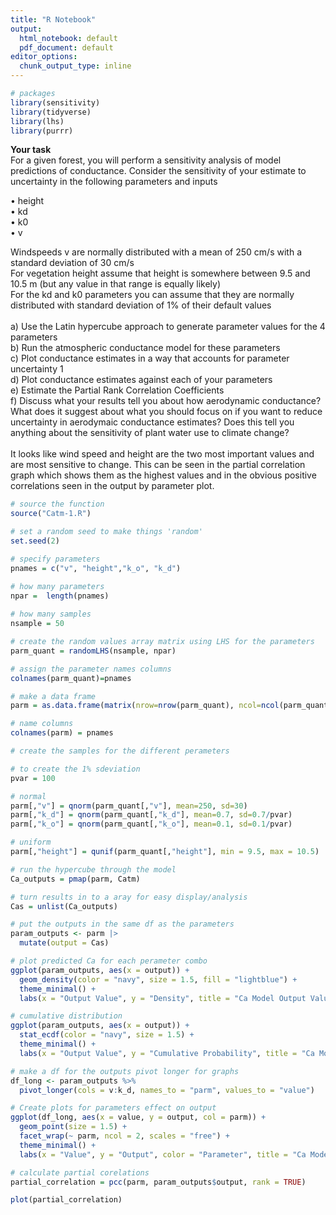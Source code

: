 ```yaml
---
title: "R Notebook"
output:
  html_notebook: default
  pdf_document: default
editor_options:
  chunk_output_type: inline
---
```


```r
# packages
library(sensitivity)
library(tidyverse)
library(lhs)
library(purrr)
```

**Your task**\
For a given forest, you will perform a sensitivity analysis of model predictions of conductance. Consider the sensitivity of your estimate to uncertainty in the following parameters and inputs

• height\
• kd\
• k0\
• v

Windspeeds v are normally distributed with a mean of 250 cm/s with a standard deviation of 30 cm/s\
For vegetation height assume that height is somewhere between 9.5 and 10.5 m (but any value in that range is equally likely)\
For the kd and k0 parameters you can assume that they are normally distributed with standard deviation of 1% of their default values\
\
a) Use the Latin hypercube approach to generate parameter values for the 4 parameters\
b) Run the atmospheric conductance model for these parameters\
c) Plot conductance estimates in a way that accounts for parameter uncertainty 1\
d) Plot conductance estimates against each of your parameters\
e) Estimate the Partial Rank Correlation Coefficients\
f) Discuss what your results tell you about how aerodynamic conductance? What does it suggest about
what you should focus on if you want to reduce uncertainty in aerodymaic conductance estimates?
Does this tell you anything about the sensitivity of plant water use to climate change?\
\
It looks like wind speed and height are the two most important values and are most sensitive to change. This can be seen in the partial correlation graph which shows them as the highest values and in the obvious positive correlations seen in the output by parameter plot.

```r
# source the function
source("Catm-1.R")

# set a random seed to make things 'random'
set.seed(2)

# specify parameters
pnames = c("v", "height","k_o", "k_d")

# how many parameters
npar =  length(pnames)
               
# how many samples
nsample = 50

# create the random values array matrix using LHS for the parameters
parm_quant = randomLHS(nsample, npar)

# assign the parameter names columns
colnames(parm_quant)=pnames

# make a data frame
parm = as.data.frame(matrix(nrow=nrow(parm_quant), ncol=ncol(parm_quant)))

# name columns
colnames(parm) = pnames

# create the samples for the different perameters

# to create the 1% sdeviation
pvar = 100

# normal
parm[,"v"] = qnorm(parm_quant[,"v"], mean=250, sd=30)
parm[,"k_d"] = qnorm(parm_quant[,"k_d"], mean=0.7, sd=0.7/pvar)
parm[,"k_o"] = qnorm(parm_quant[,"k_o"], mean=0.1, sd=0.1/pvar)

# uniform
parm[,"height"] = qunif(parm_quant[,"height"], min = 9.5, max = 10.5)
```

```r
# run the hypercube through the model
Ca_outputs = pmap(parm, Catm)

# turn results in to a aray for easy display/analysis
Cas = unlist(Ca_outputs)

# put the outputs in the same df as the parameters
param_outputs <- parm |>
  mutate(output = Cas)
```

```r

# plot predicted Ca for each perameter combo
ggplot(param_outputs, aes(x = output)) +
  geom_density(color = "navy", size = 1.5, fill = "lightblue") +
  theme_minimal() +
  labs(x = "Output Value", y = "Density", title = "Ca Model Output Value")

# cumulative distribution
ggplot(param_outputs, aes(x = output)) +
  stat_ecdf(color = "navy", size = 1.5) +
  theme_minimal() +
  labs(x = "Output Value", y = "Cumulative Probability", title = "Ca Model Output Cumulative Probability")

# make a df for the outputs pivot longer for graphs
df_long <- param_outputs %>% 
  pivot_longer(cols = v:k_d, names_to = "parm", values_to = "value")

# Create plots for parameters effect on output
ggplot(df_long, aes(x = value, y = output, col = parm)) +
  geom_point(size = 1.5) +
  facet_wrap(~ parm, ncol = 2, scales = "free") +
  theme_minimal() +
  labs(x = "Value", y = "Output", color = "Parameter", title = "Ca Model Output by Parameter")
```

```r
# calculate partial corelations
partial_correlation = pcc(parm, param_outputs$output, rank = TRUE)

plot(partial_correlation)
```

\
